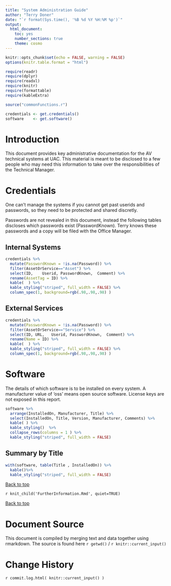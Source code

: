 ```yaml
---
title: "System Administration Guide"
author: "Terry Doner"
date: "`r format(Sys.time(), '%B %d %Y %H:%M %p')`"
output:
  html_document:
    toc: yes
    number_sections: true
    theme: cosmo
---
```


```r
knitr::opts_chunk$set(echo = FALSE, warning = FALSE)
options(knitr.table.format = "html") 
```

```r
require(readr)
require(dplyr)
require(readxl)
require(knitr)
require(formattable)
require(kableExtra)
```

```r
source("commonFunctions.r")
```

```r
credentials <- get.credentials()
software    <- get.software()
```

# Introduction

This document provides key administrative documentation for the AV technical systems at UAC. This material is meant to be disclosed to a few people who may need this information to take over the responsibilities of the Technical Manager.  

# Credentials
One can't manage the systems if you cannot get past userids and passwords, so they need to be protected and shared discretly.

Passwords are not revealed in this document, instead the following tables discloses which passwords exist (PasswordKnown). Terry knows these passwords and a copy will be filed with the Office Manager.

## Internal Systems
```r
credentials %>% 
  mutate(PasswordKnown = !is.na(Password)) %>%
  filter(AssetOrService=="Asset") %>%
  select(ID,	Userid, PasswordKnown, 	Comment) %>%
  rename(AssetTag = ID) %>%
  kable(  ) %>%
  kable_styling("striped", full_width = FALSE) %>%
  column_spec(1, background=rgb(.98,.98,.98) )  
```
## External Services
  
```r
credentials %>% 
  mutate(PasswordKnown = !is.na(Password)) %>%
  filter(AssetOrService=="Service") %>%
  select(ID, URL,	Userid, PasswordKnown, 	Comment) %>%
  rename(Name = ID) %>%
  kable(  ) %>%
  kable_styling("striped", full_width = FALSE) %>%
  column_spec(1, background=rgb(.98,.98,.98) )    
```

# Software
The details of which software is to be installed on every system. A manufacturer value of 'oss' means open source software.
License keys are not exposed in this report.

```r
software %>%
  arrange(InstalledOn, Manufacturer, Title) %>%
  select(InstalledOn, Title, Version, Manufacturer, Comments) %>%
  kable( ) %>%
  kable_styling()  %>%
  collapse_rows(columns = 1 ) %>%
  kable_styling("striped", full_width = FALSE)
```

## Summary by Title
```r
with(software, table(Title , InstalledOn)) %>%
  kable()%>%
  kable_styling("striped", full_width = FALSE)
```

[Back to top](#top)

`r knit_child('FurtherInformation.Rmd', quiet=TRUE)`

[Back to top](#top)

# Document Source
This document is compiled by merging text and data together using rmarkdown. The source is found here `r getwd()` / `r knitr::current_input()`

# Change History

`r commit.log.html( knitr::current_input() )`